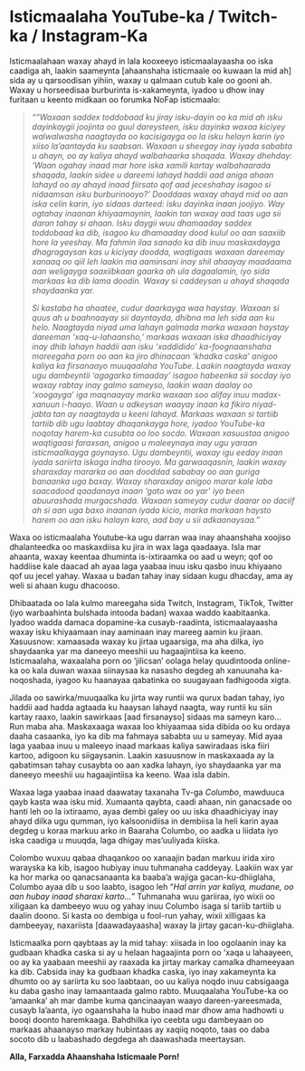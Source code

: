 # Isticmaalaha YouTube-ka / Twitch-ka / Instagram-Ka

Isticmaalahaan waxay ahayd in lala kooxeeyo isticmaalayaasha oo iska caadiga ah, laakin saameynta [ahaanshaha isticmaale oo kuwaan la mid ah] sida ay u qarsoodisan yihiin, waxay u qalmaan cutub kale oo gooni ah. Waxay u horseedisaa burburinta is-xakameynta, iyadoo u dhow inay furitaan u keento midkaan oo forumka NoFap isticmaalo:

> *"“Waxaan saddex toddobaad ku jiray isku-dayin oo ka mid ah isku dayinkaygii joojinta oo guul dareysteen, isku dayinka waxaa kiciyey walwalwasha naagtayda oo kacisigayga oo la isku helayn karin iyo xiiso la’aantayda ku saabsan. Waxaan u sheegay inay iyada sababta u ahayn, oo ay kaliya ahayd walbahaarka shaqada. Waxay dhehday: ‘Waan ogahay inaad mar hore iska xamili kartay walbahaarada shaqada, laakin sidee u dareemi lahayd haddii aad aniga ahaan lahayd oo ay ahayd inaad fiirsato qof aad jeceshahay isagoo si nidaamsan isku burburinooyo?’ Dooddaas waxay ahayd mid oo aan iska celin karin, iyo sidaas darteed: isku dayinka inaan joojiyo. Way ogtahay inaanan khiyaamaynin, laakin tan waxay aad taas uga sii daran tahay si ahaan. Isku daygii wuu dhamaaday saddex toddobaad ka dib, isagoo ku dhamaaday dood kulul oo aan saaxiib hore la yeeshay. Ma fahmin ilaa sanado ka dib inuu maskaxdayga dhagragaysan kas u kiciyay doodda, waqtigaas waxaan dareemay xanaaq oo qiil leh laakin ma aaminsani inay shil ahaayay maadaama aan weligayga saaxiibkaan gaarka ah ula dagaalamin, iyo sida markaas ka dib lama doodin. Waxay si caddeysan u ahayd shaqada shaydaanka yar.*
>
> *Si kastaba ha ahaatee, cudur daarkayga waa haystay. Waxaan si quus ah u baahnaayay sii dayntayda, dhibna ma leh sida aan ku helo. Naagtayda niyad uma lahayn galmada marka waxaan haystay dareeman ‘xaq-u-lahaansho,’ markaas waxaan iska dhaadhiciyay inay dhib lahayn haddii aan isku ‘xaddidido’ ka-foognaanshaha mareegaha porn oo aan ka jiro dhinacaan ‘khadka caska’ anigoo kaliya ka firsanaayo muuqaalaha YouTube. Laakin naagtayda waxay ugu dambeyntii ‘agagarka timaaday’ isagoo habeenka sii socday iyo waxay rabtay inay galmo sameyso, laakin waan daalay oo ‘xoogayga’ iga maqnaayay marka waxaan soo alifay inuu madax-xanuun i-haayo. Waan u adkeysan waayay inaan ka fikiro niyad-jabta tan ay naagtayda u keeni lahayd. Markaas waxaan si tartiib tartiib dib ugu laabtay dhaqankayga hore, iyadoo YouTube-ka noqotay harem-ka cusubta oo loo socdo. Waxaan xasuustaa anigoo waqtigaasi faraxsan, anigoo u maleeynaya inay ugu yaraan isticmaalkayga goynayso. Ugu dambeyntii, waxay igu eeday inaan iyada sariirta iskaga indha tirooyo. Ma garwaaqasnin, laakin waxay sharaxday mararka oo aan dooddad sababay oo aan guriga banaanka uga baxay. Waxay sharaxday anigoo marar kale laba saacadood qaadanaya inaan ‘gato wax oo yar’ iyo been abuurashada murgacshada. Waxaan sameyay cudur daarar oo daciif ah si aan uga baxo inaanan iyada kicio, marka markaan haysto harem oo aan isku halayn karo, aad bay u sii adkaanaysaa."*

Waxa oo isticmaalaha Youtube-ka ugu darran waa inay ahaanshaha xoojiso dhalanteedka oo maskaxdiisa ku jira in wax laga qaadaaya. Isla mar ahaanta, waxay keentaa dhuminta is-ixtiraamka oo aad u weyn; qof oo haddiise kale daacad ah ayaa laga yaabaa inuu isku qasbo inuu khiyaano qof uu jecel yahay. Waxaa u badan tahay inay sidaan kugu dhacday, ama ay weli si ahaan kugu dhacooso.

Dhibaatada oo lala kulmo mareegaha sida Twitch, Instagram, TikTok, Twitter (iyo warbaahinta bulshada intooda badan) waxaa waddo kaabitaanka. Iyadoo wadda damaca dopamine-ka cusayb-raadinta, isticmaalayaasha waxay isku khiyaamaan inay aaminaan inay mareeg  aamin ku jiraan. Xasuusnow: xamaasada waxay ku jirtaa ugaarsiga, ma aha dilka, iyo shaydaanka yar ma daneeyo meeshii uu hagaajintiisa ka keeno. Isticmaalaha, waxaalaha porn oo 'jilicsan' oolaga helay quudintooda online-ka oo kala duwan waxaa siinaysaa ka nasasho degdeg ah xanuunaha ka-noqoshada, iyagoo ku haanayaa qabatinka oo suugayaan fadhigooda xigta.

Jilada oo sawirka/muuqaalka ku jirta way runtii wa qurux badan tahay, iyo haddii aad hadda agtaada ku haaysan lahayd naagta, way runtii ku siin kartay raaxo, laakin sawirkaas [aad firsanayso] sidaas ma sameyn karo... Run maba aha. Maskaxaaga waxaa loo khiyaamaa sida dibida oo ku ordaya daaha casaanka, iyo ka dib ma fahmaya sababta uu u sameyay. Mid ayaa laga yaabaa inuu u maleeyo inaad markaas kaliya sawiradaas iska fiiri kartoo, adigoon ku siigaysanin. Laakin xasuusnow in maskaxaada ay la qabatimsan tahay cusaybta oo aan xadka lahayn, iyo shaydaanka yar ma daneeyo meeshii uu hagaajintiisa ka keeno. Waa isla dabin.

Waxaa laga yaabaa inaad daawatay taxanaha Tv-ga *Columbo*, mawduuca qayb kasta waa isku mid. Xumaanta qaybta, caadi ahaan, nin ganacsade oo hanti leh oo la ixtiraamo, ayaa dembi galey oo uu iska dhaadhiciyay inay ahayd dilka ugu qumman, iyo kalsoonidiisa in dembiisa la heli karin ayaa degdeg u koraa markuu arko in Baaraha Columbo, oo aadka u liidata iyo iska caadiga u muuqda, laga dhigay mas'uuliyada kiiska.

Colombo wuxuu qabaa dhaqankoo oo xanaajin badan markuu irida xiro warayska ka kib, isagoo hubiyay inuu tuhmanaha caddeyay. Laakiin wax yar ka hor marka oo qanacsanaanta ka baaba’a wajiga gacan-ku-dhiiglaha, Columbo ayaa dib u soo laabto, isagoo leh “*Hal arrin yar kaliya, mudane, oo aan hubay inaad sharaxi karto…*” Tuhmanaha wuu gariiraa, iyo wixii oo xiligaan ka dambeeyo wuu og yahay inuu Columbo isaga si tariib tartiib u daalin doono. Si kasta oo dembiga u fool-run yahay, wixii xilligaas ka dambeeyay, naxariista [daawadayaasha] waxay la jirtay gacan-ku-dhiiglaha.

Isticmaalka porn qaybtaas ay la mid tahay: xiisada in loo ogolaanin inay ka gudbaan khadka caska si ay u helaan hagaajinta porn oo ‘xaqa u lahaayeen, oo ay ka yaabaan meeshii ay raaxada ka jirtay markay camalka dhameeyaan ka dib. Cabsida inay ka gudbaan khadka caska, iyo inay xakameynta ka dhumto oo ay sariirta ku soo laabtaan, oo uu kaliya noqdo inuu cabsigaaga ku daba gasho inay lamaantaada galmo rabto. Muuqaalaha YouTube-ka oo ‘amaanka’ ah mar dambe kuma qancinaayan waayo dareen-yareesmada, cusayb la’aanta, iyo ogaanshaha la hubo inaad mar dhow ama hadhowti u booqi doonto haremkaaga. Bahdhilka iyo ceebta ugu dambeyaan oo markaas ahaanayso markay hubintaas ay xaqiiq noqoto, taas oo daba socoto dib u laabashado degdega ah daawashada meertaysan.

**Alla, Farxadda Ahaanshaha Isticmaale Porn!**
